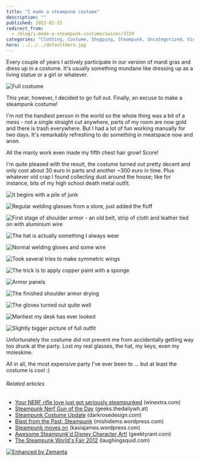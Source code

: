 ```yaml
---
title: "I made a steampunk costume"
description: ""
published: 2012-02-23
redirect_from:
  - /blog/i-made-a-steampunk-costume/swizec/3729
categories: "Clothing, Costume, Shopping, Steampunk, Uncategorized, Victorian era"
hero: ../../../defaultHero.jpg
---
```


Every couple of years I actively participate in our version of mardi gras and dress up in a costume. It's usually something mundane like dressing up as a living statue or a girl or whatever.

![Full costume](http://swizec.com/blog/wp-content/uploads/2012/02/tumblr_lzud2o2A4V1qekjngo1_5003.jpg "Full costume")

This year, however, I decided to go full out. Finally, an excuse to make a steampunk costume!

I'm not the handiest person in the world so the whole thing was a bit of a mess - not a single straight cut anywhere, parts of my room are now gold and there is trash everywhere. But I had a lot of fun working manually for two days. It's remarkably refreshing to do something in meatspace now and anon.

All the manly work even made my fifth chest hair grow! Score!

I'm quite pleased with the result, the costume turned out pretty decent and only cost about 30 euro in parts and another ~300 euro in time. Plus whatever old crap I found collecting dust around the house; like for instance, bits of my high school death metal outfit.

![It begins with a pile of junk](http://swizec.com/blog/wp-content/uploads/2012/02/tumblr_lzpj40CCuq1qekjngo1_5005.jpg "It begins with a pile of junk")

![Regular welding glasses from a store, just added the fluff](http://swizec.com/blog/wp-content/uploads/2012/02/tumblr_lzpnlcFYDv1qekjngo1_5004.jpg "Regular welding glasses from a store, just added the fluff")

![First stage of shoulder armor - an old belt, strip of cloth and leather tied on with aluminium wire](http://swizec.com/blog/wp-content/uploads/2012/02/tumblr_lzpv4nKIQy1qekjngo1_5004.jpg "First stage of shoulder armor - an old belt, strip of cloth and leather tied on with aluminium wire")

![The hat is actually something I always wear](http://swizec.com/blog/wp-content/uploads/2012/02/tumblr_lzqox0thrJ1qekjngo1_5004.jpg "The hat is actually something I always wear")

![Normal welding gloves and some wire](http://swizec.com/blog/wp-content/uploads/2012/02/photo1-1024x764.jpg "Normal welding gloves and some wire")

![Took several tries to make symmetric wings](http://swizec.com/blog/wp-content/uploads/2012/02/photo-13-1024x764.jpg "Took several tries to make symmetric wings")

![The trick is to apply copper paint with a sponge](http://swizec.com/blog/wp-content/uploads/2012/02/tumblr_lzqwrcTn2l1qekjngo1_5004.jpg "The trick is to apply copper paint with a sponge")

![Armor panels](http://swizec.com/blog/wp-content/uploads/2012/02/tumblr_lzr07u1kEI1qekjngo1_5004.jpg "Armor panels")

![The finished shoulder armor drying ](http://swizec.com/blog/wp-content/uploads/2012/02/tumblr_lzr4m789651qekjngo1_5004.jpg "The finished shoulder armor drying ")

![The gloves turned out quite well](http://swizec.com/blog/wp-content/uploads/2012/02/tumblr_lzr80yr3Lq1qekjngo1_5004.jpg "The gloves turned out quite well")

![Manliest my desk has ever looked](http://swizec.com/blog/wp-content/uploads/2012/02/photo-22-764x1024.jpg "Manliest my desk has ever looked")

![Slightly bigger picture of full outfit](http://swizec.com/blog/wp-content/uploads/2012/02/tumblr_lzud2o2A4V1qekjngo1_5003.jpg "Slightly bigger picture of full outfit")

Unfortunately the costume did not prevent me from accidentally getting way too drunk at the party. Lost my real glasses, the hat, my keys, even my moleskine.

All in all, the most expensive party I've ever been to ... but at least the costume is cool :)

###### Related articles

- [Your NERF rifle love just got seriously steampunked](http://www.winextra.com/2012/02/your-nerf-rifle-love-just-got-seriously-steampunked/) (winextra.com)
- [Steampunk Nerf Gun of the Day](http://geeks.thedailywh.at/2012/02/22/steampunk-nerf-gun-of-the-day/) (geeks.thedailywh.at)
- [Steampunk Costume Update](http://darkrosedesign.com/2012/02/15/steampunk-costume-update/) (darkrosedesign.com)
- [Blast from the Past: Steampunk](http://mishidems.wordpress.com/2012/02/21/blast-from-the-past-steampunk/) (mishidems.wordpress.com)
- [Steampunk moves on](http://kasiajames.wordpress.com/2012/01/25/steampunk-moves-on/) (kasiajames.wordpress.com)
- [Awesome Steampunk'd Disney Character Art!](http://geektyrant.com/news/2011/12/19/awesome-steampunkd-disney-character-art.html) (geektyrant.com)
- [The Steampunk World's Fair 2012](http://laughingsquid.com/the-steampunk-worlds-fair-2012/) (laughingsquid.com)

[![Enhanced by Zemanta](http://img.zemanta.com/zemified_e.png?x-id=16f65399-a0a0-445f-a88d-a612c62a3c13)](http://www.zemanta.com/ "Enhanced by Zemanta")
